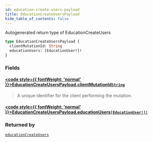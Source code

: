 ```yaml
---
id: education-create-users-payload
title: EducationCreateUsersPayload
hide_table_of_contents: false
---
```








Autogenerated return type of EducationCreateUsers

```graphql
type EducationCreateUsersPayload {
  clientMutationId: String
  educationUsers: [EducationUser!]!
}
```


### Fields

#### [<code style={{ fontWeight: 'normal' }}>EducationCreateUsersPayload.<b>clientMutationId</b></code>](#)<Bullet />[`String`](/api/graphql/documentation/scalars/string) <Badge class="secondary" text="scalar"/>
> A unique identifier for the client performing the mutation.
> 

#### [<code style={{ fontWeight: 'normal' }}>EducationCreateUsersPayload.<b>educationUsers</b></code>](#)<Bullet />[`[EducationUser!]!`](/api/graphql/documentation/objects/education-user) <Badge class="secondary" text="non-null"/> <Badge class="secondary" text="object"/>
> 
> 



### Returned by

[`educationCreateUsers`](/api/graphql/documentation/mutations/education-create-users)  <Badge class="secondary" text="mutation"/>



